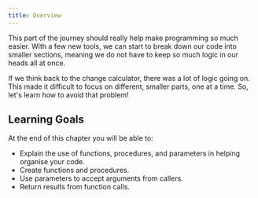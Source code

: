 ```yaml
---
title: Overview
---
```


<div class="not-content">
  <YouTube id="eeu61YcSUgE" params="fs=1&modestbranding=1&rel=0&autoplay=1"/>
</div>

This part of the journey should really help make programming so much easier. With a few new tools, we can start to break down our code into smaller sections, meaning we do not have to keep so much logic in our heads all at once.

If we think back to the change calculator, there was a lot of logic going on.
This made it difficult to focus on different, smaller parts, one at a time.
So, let's learn how to avoid that problem!

## Learning Goals

At the end of this chapter you will be able to:

- Explain the use of functions, procedures, and parameters in helping organise your code.
- Create functions and procedures.
- Use parameters to accept arguments from callers.
- Return results from function calls.
